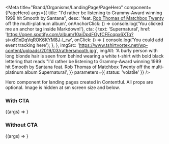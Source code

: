 

<Meta
  title="Brand/Organisms/LandingPage/PageHero"
  component={PageHero}
  args={{
    title:
      "I'd rather be listening to Grammy-Award winning 1999 hit Smooth by Santana",
    desc:
      'feat. [Rob Thomas of Matchbox Twenty](https://en.wikipedia.org/wiki/Rob_Thomas_(musician)) off the multi-platinum album',
    onAnchorClick: () =>
      console.log('You clicked me an anchor tag inside Markdown!'),
    cta: {
      text: 'Supernatural',
      href:
        'https://open.spotify.com/album/10aiDpdFGyfCFEcqpx6XTq?si=xR1nDqVqROK6KYM8J-l_rw',
      onClick: () => {
        console.log('You could add event tracking here');
      },
    },
    imgSrc:
      'https://www.tshirtvortex.net/wp-content/uploads/2019/03/rathersmooth.jpg',
    imgAlt:
      'A burly person with long blonde hair is seen from behind wearing a white t-shirt with bold black lettering that reads "I\'d rather be listening to Grammy-Award winning 1999 hit Smooth by Santana feat. Rob Thomas of Matchbox Twenty off the multi-platinum album Supernatural',
  }}
  parameters={{ status: 'volatile' }}
/>

Hero component for landing pages created in Contentful. All props are optional. Image is hidden at sm screen size and below.

### With CTA

<Canvas withSource="open">
  <Story name="With CTA">{(args) => <PageHero {...args} />}</Story>
</Canvas>

<Props story="With CTA" of={PageHero} />

### Without CTA

<Canvas withSource="open">
  <Story name="Without CTA">
    {(args) => <PageHero {...args} cta={undefined} />}
  </Story>
</Canvas>
